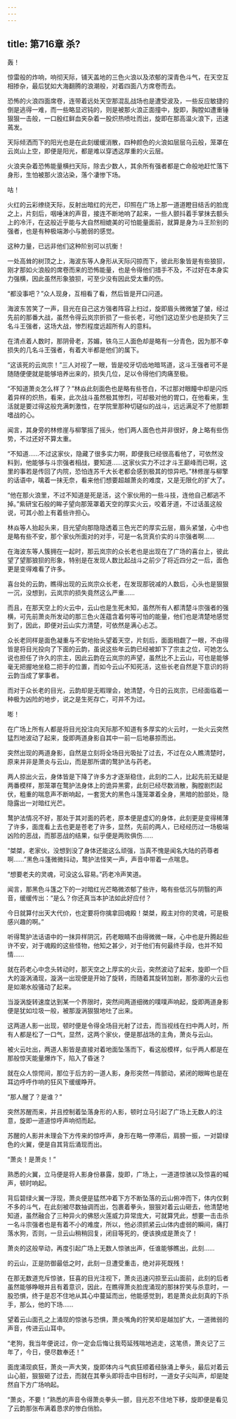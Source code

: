 ```yaml
---
---
---
```

title: 第716章 杀?
---



轰！

惊雷般的炸响，响彻天际，铺天盖地的三色火浪以及浓郁的深青色斗气，在天空互相掺杂，最后犹如大海翻腾的浪潮般，对着四面八方席卷而去。

恐怖的火浪四面席卷，连带着远处天空那混乱战场也是遭受波及，一些反应敏捷的倒是逃得一难，而一些略显迟钝的，则是被那火浪正面撞中，旋即，胸膛如遭重锤狠狠一击般，一口殷红鲜血夹杂着一股炽热喷吐而出，旋即在那高温火浪下，迅速蔫发。

天际倾洒而下的阳光也是在此刻缓缓消散，四种颜色的火浪如层层乌云般，笼罩在云岚山上空，即便是阳光，都是难以穿透这厚重的火云层。

火浪夹杂着恐怖能量横扫天际，除去少数人，其余所有强者都是亡命般地赶忙落下身形，生怕被那火浪沾染，落个凄惨下场。

咕！

火红的云彩缭绕天际，反射出暗红的光芒，印照在广场上那一道道瞪目结舌的脸庞之上，片刻后，咽唾沫的声音，接连不断地响了起来，一些人颤抖着手掌抹去额头上的冷汗，在这般近乎能与大自然相媲美的可怕能量面前，就算是身为斗王阶别的强者，也是有种极端渺小与脆弱的感觉。

这种力量，已远非他们这种阶别可以抗衡！

一处高耸的树顶之上，海波东等人身形从天际闪掠而下，彼此形象皆是有些狼狈，刚才那如火浪般的席卷而来的恐怖能量，也是令得他们措手不及，不过好在本身实力强横，因此虽然形象狼狈，可至少没有因此受太重的伤。

“都没事吧？”众人现身，互相看了看，然后皆是开口问道。

海波东苦笑了一声，目光在自己这方强者阵容上扫过，旋即眉头微微皱了皱，经过先前的那番大战，虽然令得云岚宗折损了一些长老，可他们这边至少也是损失了三名斗王强者，这场大战，惨烈程度远超所有人的意料。

在清点着人数时，那阴骨老，苏媚，铁乌三人面色却是略有一分青色，因为那不幸损失的几名斗王强者，有着大半都是他们的属下。

“这该死的云岚宗！”三人对视了一眼，皆是咬牙切齿地暗骂道，这斗王强者可不是随随便便就是能够培养出来的，损失几位，足以令得他们肉痛至极。

“不知道萧炎怎么样了？”林焱此刻面色也是略有些苍白，不过那对眼瞳中却是闪烁着异样的炽热，看来，此次战斗虽然极其惨烈，可却极对他的胃口，在他看来，生活就是要过得这般充满刺激性，在学院里那种切磋似的战斗，远远满足不了他那颗嗜战的心。

闻言，其身旁的林修崖与柳擎摇了摇头，他们两人面色也并非很好，身上略有些伤势，不过还好不算太重。

“不知道……不过这家伙，隐藏了很多实力啊，即便我已经很高看他了，可依然没料到，他能够与斗宗强者相战，要知道……这家伙实力不过才斗王巅峰而已啊，这里的事若是传回了内院，恐怕连苏千大长老都会感到极其的惊异吧。”林修崖与柳擎的话语中，噙着一抹无奈，看来他们想要超越萧炎的难度，又是无限化的扩大了。

“他在那火浪里，不过不知道是死是活，这个家伙用的一些斗技，连他自己都逃不掉。”紫研宝石般的眸子望向那笼罩着天空的厚实火云，咬着牙道，不过话虽这般说，可其小脸上有着些许担心。

林焱等人抬起头来，目光望向那隐隐透着三色光芒的厚实云层，眉头紧皱，心中也是略有些不安，那个家伙所面对的对手，可是一名货真价实的斗宗强者啊……

在海波东等人簇拥在一起时，那云岚宗的众长老也是出现在了广场的喜台上，彼此望了望那狼狈的形象，特别是在发现人数比起战斗之前少了将近四分之一后，面色更是变得难看了许多。

喜台处的云韵，瞧得出现的云岚宗众长老，在发现那锐减的人数后，心头也是狠狠一沉，没想到，云岚宗的损失竟然这么严重……

而且，在那天空上的火云中，云山也是生死未知，虽然所有人都清楚斗宗强者的强横，可先前萧炎所发动的那三色火莲蕴含着何等可怕的能量，他们也是清楚地感觉到了，因此，即便对云山实力清楚，可依然是满心忐忑。

众长老同样是面色凝重与不安地抬头望着天空，片刻后，面面相觑了一眼，不由得皆是将目光投向了下面的云韵，虽说这些年云韵已经被卸下了宗主之位，可她怎么说也担任了许久的宗主，因此云韵在云岚宗的声望，虽然比不上云山，可也是能够毫无把握地坐稳二把手的位置，而如今云山不知死活，这些长老自然是下意识的将云韵当成了掌事者。

而对于众长老的目光，云韵却是无暇理会，她清楚，今日的云岚宗，已经面临着一种极为凶险的地步，说之是生死存亡，可并不为过。

嘭！

在广场上所有人都是将目光投注向天际那不知道有多厚实的火云时，一处火云突然猛烈地波动了起来，旋即两道身影自其中一前一后地暴掠而出。

突然出现的两道身影，自然是立刻将全场目光吸扯了过去，不过在众人瞧清楚时，原来并非是萧炎与云山，而是那所谓的鹜护法与药老。

两人掠出火云，身体皆是下降了许多方才逐渐稳住，此刻的二人，比起先前无疑是两番模样，那笼罩在鹜护法身体上的诡异黑雾，此刻已经尽数消散，胸膛剧烈起伏，粗重的喘息声不断响起，一套宽大的黑色斗篷笼罩着全身，黑暗的脸部处，隐隐露出一对暗红光芒。

鹜护法情况不好，那处于其对面的药老，原本便是虚幻的身体，此刻更是变得稀薄了许多，面庞看上去也更是苍老了许多，显然，先前的两人，已经经历过一场极端凶险的恶战，而那恶战的结果，似乎便是两败俱伤……

“桀桀，老家伙，没想到没了身体还能这么顽强，当真不愧是闻名大陆的药尊者啊……”黑色斗篷微微抖动，鹜护法怪笑一声，声音中带着一点喘息。

“想要老夫的灵魂，可没这么容易。”药老冷声笑道。

闻言，那黑色斗篷之下的一对暗红光芒略微浓郁了些许，略有些低沉与阴翳的声音，缓缓传出：“是么？你还真当本护法如此好应付？

今日就算付出天大代价，也定要将你擒拿回魂殿！桀桀，殿主对你的灵魂，可是极感兴趣的啊。”

听得鹜护法话语中的一抹异样阴沉，药老眼睛不由得微微一眯，心中也是升腾起些许不安，对于魂殿的这些怪物，他知之甚少，对于他们有何最终手段，也并不知情……

就在药老心中念头转动时，那天空之上厚实的火云，突然波动了起来，旋即一个巨大的漩涡涌现，漩涡一出现便是开始了旋转，而随着其旋转加剧，那弥漫的火云也是如潮水般骚动了起来。

当漩涡旋转速度达到某一个界限时，突然间两道细微的噗噗声响起，旋即两道身影便是犹如垃圾一般，被那漩涡狠狠地吐了出来。

这两道人影一出现，顿时便是令得全场目光射了过去，而当视线在扫中两人时，所有人都是松了一口气，显然，这两个家伙，便是那战场的主角，萧炎与云山。

被火云吐出，两道人影皆是直接对着地面坠落而下，看这般模样，似乎两人都是在那般惊天能量爆炸下，陷入了昏迷？

就在众人惊愕间，那位于后方的一道人影，身形突然一阵颤动，紧闭的眼眸也是在耳边呼呼作响的狂风下缓缓睁开。

“那人醒了？是谁？”

突然苏醒而来，并且控制着坠落身形的人影，顿时立马引起了广场上无数人的注意，旋即一道道惊呼声响彻而起。

苏醒的人影并未理会下方传来的惊呼声，身形在略一停滞后，肩膀一振，一对碧绿色的火翼，便是自其背后涌现而出。

“萧炎！是萧炎！”

熟悉的火翼，立马便是将人影身份暴露，旋即，广场上，一道道惊骇以及惊喜的喊声，顿时响起。

背后碧绿火翼一浮现，萧炎便是猛然冲着下方不断坠落的云山俯冲而下，体内仅剩不多的斗气，在此刻被尽数抽调而出，包裹着拳头，狠狠对着云山砸去，他清楚地知道，虽然融合了三种异火的佛怒火莲威力异常庞大，可就算凭此，想要一击击杀一名斗宗强者也是有着不小的难度，所以，他必须抓紧云山体内虚弱的瞬间，痛打落水狗，否则，一旦云山稍稍回复，闭目等死的，便该换成是萧炎了！

萧炎的这般举动，再度引起广场上无数人惊骇出声，任谁能够瞧出，此刻……

的云山，正是防御最低之时，此刻一旦遭受重击，绝对非死既残！

在那无数道充斥惊骇，狂喜的目光注视下，萧炎迅速闪掠至云山面前，此刻的后者虽然能够睁眼并且有着意识，因此，在瞧得萧炎脸庞涌现的那抹狞笑与杀意时，一股恐惧，终于是忍不住地从其心中蔓延而出，他能感觉到，若是萧炎此刻真的下杀手，那么，他的下场……

望着云山面孔之上涌现的惊骇与恐惧，萧炎嘴角的狞笑却是越加扩大，一道微弱的声音，传进云山耳中。

“老狗，我当年便说过，你一定会后悔让我芶延残喘地逃走，这笔债，萧炎记了三年了，今日，便尽数奉还！”

面庞涌现疯狂，萧炎一声大笑，旋即体内斗气疯狂顺着经脉涌上拳头，最后对着云山心脏，狠狠砸了过去，而就在其拳头即将击中目标时，一道女子尖叫声，却是陡然自下方广场响起。

“萧炎，不要！”熟悉的声音令得萧炎拳头一颤，目光忍不住地下移，旋即便是看见了云韵那张布满着恳求的惨白俏脸。